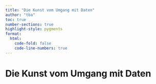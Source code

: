 ```yaml
---
title: "Die Kunst vom Umgang mit Daten"
author: "tba"
toc: true
number-sections: true
highlight-style: pygments
format:
  html:
    code-fold: false
    code-line-numbers: true
---
```


# Die Kunst vom Umgang mit Daten

## 
